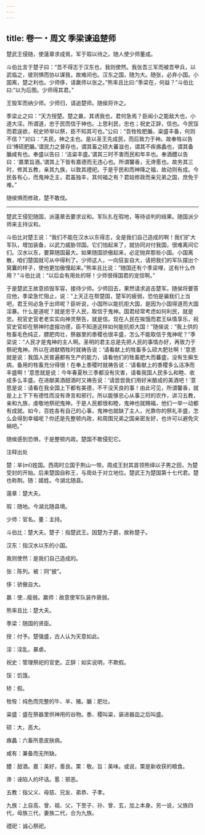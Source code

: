 ```yaml
---
---
---
```

title: 卷一・周文 季梁谏追楚师
---

楚武王侵随，使薳章求成焉，军于瑕以待之。随人使少师董成。

斗伯比言于楚子曰：“吾不得志于汉东也，我则使然。我张吾三军而被吾甲兵，以武临之，彼则惧而协以谋我，故难间也。汉东之国，随为大。随张，必弃小国。小国离，楚之利也。少师侈，请羸师以张之。”熊率且比曰:“季梁在，何益？”斗伯比曰:“以为后图。少师得其君。”

王毁军而纳少师。少师归，请追楚师。随侯将许之。

季梁止之曰：“天方授楚。楚之羸，其诱我也，君何急焉？臣闻小之能敌大也，小道大淫。所谓道，忠于民而信于神也。上思利民，忠也；祝史正辞，信也。今民馁而君逞欲，祝史矫举以祭，臣不知其可也。”公曰：“吾牲牷肥腯，粢盛丰备，何则不信？”对曰：“夫民，神之主也。是以圣王先成民，而后致力于神。故奉牲以告曰‘博硕肥腯。’谓民力之普存也，谓其畜之硕大蕃滋也，谓其不疾瘯蠡也，谓其备腯咸有也。奉盛以告曰：‘洁粢丰盛。’谓其三时不害而民和年丰也。奉酒醴以告曰：‘嘉栗旨酒。’谓其上下皆有嘉德而无违心也。所谓馨香，无谗慝也。故务其三时，修其五教，亲其九族，以致其禋祀。于是乎民和而神降之福，故动则有成。今民各有心，而鬼神乏主，君虽独丰，其何福之有？君姑修政而亲兄弟之国，庶免于难。”

随侯惧而修政，楚不敢伐。

----------------

楚武王侵犯随国，派薳章去要求议和。军队扎在瑕地，等待谈判的结果。随国派少师来主持议和。

斗伯比对楚王说：“我们不能在汉水以东得志，全是我们自己造成的啊！我们扩大军队，增加装备，以武力威胁邻国。它们怕起来了，就协同对付我国，很难离间它们。汉水以东，要算随国最大。如果随国骄傲起来，必定抛弃那些小国。小国离散，咱们楚国就可从中得利了。少师这人，一向狂妄自大，请把我们的军队摆出个窝囊的样子，使他更加傲慢起来。”熊率且比说：“随国还有个季梁哩，这有什么作用？”斗伯比说：“以后会有用处的呀！少师很得国君的宠信啊。”

于是楚武王故意损毁军容，接待少师。少师回去，果然请求追击楚军。随侯将要答应他，季梁急忙阻止，说：“上天正在帮楚国，楚军的疲弱，恐怕是骗我们上当吧，君王何必急于出师呢？臣听说，小国所以能抗拒大国，是因为小国得道而大国淫暴。什么是道呢？就是忠于人民，取信于鬼神。国君经常考虑如何利民，就是忠。祝官史官老老实实向神灵祭告，就是信。现在人民在挨饿而君王纵情享乐，祝官史官却在祭神时虚报功德，臣不知道这样如何能抗拒大国！”随侯说：“我上供的牲畜毛色纯正，膘肥肉壮，祭器里的黍稷也很丰盛，怎么不能取信于鬼神呢？”季梁说：“人民才是鬼神的主人啊。圣明的君主总是先把人民的事情办好，再致力于祭祀鬼神。所以在进献牺牲时就祷告说：‘请看献上的牲畜多么硕大肥壮啊！’意思就是说：我国人民普遍都有生产的能力，请看他们的牲畜肥大而蕃盛，没有生癣生病，备用的牲畜充分得很！在奉上黍稷时就祷告说：‘请看献上的黍稷多么洁净而丰盛啊！’意思就是说：今年春夏秋三季都没有灾害，请看我国人民多么和睦、收成多么丰盛。在进献美酒甜酒时又祷告说：‘请尝尝我们用好米酿成的美酒吧！’意思是说：请看在我全国上下都有美德，不干没天良的事！由此可见，所谓馨香，就是上上下下有德性而没有谗言和邪行。所以能够忠心从事三时的农作，讲习五教，亲和九族，虔敬地祭祀鬼神。于是人民都很和睦，鬼神也就赐福，他们一举一动都有成就。如今，百姓各有自己的心事，鬼神也就缺了主人，光靠你的祭礼丰盛，怎么会得到幸福呢？你还是先整顿内政，和周围兄弟之国亲密友好，也许可以避免灾祸吧。”

随侯感到恐惧，于是整顿内政。楚国不敢侵犯它。

注释出处

楚：芈(mǐ)姓国。西周时立国于荆山一带。周成王封其首领熊绎以子男之田，为楚受封的开始。后来楚国自称王，与周处于对立地位。楚武王为楚国第十七代君。楚也称荆。随：姬姓。今湖北随县。

薳章：楚大夫。

瑕：随地。今湖北随县境。

少师：官名。董：主持。

斗伯比：楚大夫。楚子：指楚武王。因楚为子爵，故称楚子。

汉东：指汉水以东的小国。

我则使然：是我们自己造成的。

张：陈列。被：同“披”。

侈：骄傲自大。

羸：使…瘦弱。羸师：故意使军队装作衰弱。

熊率且比：楚大夫。

季梁：随国的贤臣。

授：付予。楚强盛，古人认为天意如此。

淫：淫乱，暴虐。

祝史：管理祭祀的官吏。正辞：如实说明，不欺假。

馁：饥饿。

矫：假。

牲牷：纯色而完整的牛、羊、猪。腯：肥壮。

粢盛：盛在祭器里供神用的谷物。黍、稷叫粢，装进器皿之后叫盛。

硕：大，高大。

瘯蠡：六畜所患皮肤病。

咸有：兼备而无所缺。

醴：甜酒。嘉：美好，善良。栗：敬。旨：美味。或说，栗是新收获的粮食。

谗：诬陷人的坏话。慝：邪恶。

五教：指父义、母慈、兄友、弟恭、子孝。

九族：上自高、曾、祖、父，下至子、孙、曾、玄，加上本身。另一说，父族四代，母族三代，妻族二代，合为九族。

禋祀：诚心祭祀。

